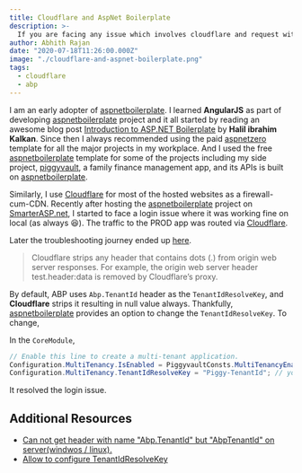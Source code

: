 ```yaml
---
title: Cloudflare and AspNet Boilerplate
description: >-
  If you are facing any issue which involves cloudflare and request with header contains "dot", have a look.
author: Abhith Rajan
date: "2020-07-18T11:26:00.000Z"
image: "./cloudflare-and-aspnet-boilerplate.png"
tags:
  - cloudflare
  - abp
---
```


I am an early adopter of [aspnetboilerplate][1]. I learned **AngularJS** as part of developing [aspnetboilerplate][1] project and it all started by reading an awesome blog post [Introduction to ASP.NET Boilerplate](https://www.codeproject.com/Articles/768664/Introduction-to-ASP-NET-Boilerplate) by **Halil ibrahim Kalkan**. Since then I always recommended using the paid [aspnetzero](https://aspnetzero.com/) template for all the major projects in my workplace. And I used the free [aspnetboilerplate][1] template for some of the projects including my side project, [piggyvault](https://github.com/piggyvault/piggyvault), a family finance management app, and its APIs is built on [aspnetboilerplate](https://github.com/aspnetboilerplate/aspnetboilerplate).

Similarly, I use [Cloudflare][2] for most of the hosted websites as a firewall-cum-CDN. Recently after hosting the [aspnetboilerplate][1] project on [SmarterASP.net](https://www.SmarterASP.NET/index?r=100571651), I started to face a login issue where it was working fine on local (as always 😆). The traffic to the PROD app was routed via [Cloudflare][2].

Later the troubleshooting journey ended up [here](https://support.cloudflare.com/hc/en-us/articles/200170986-How-does-Cloudflare-handle-HTTP-Request-headers-).

> Cloudflare strips any header that contains dots (.) from origin web server responses. For example, the origin web server header test.header:data is removed by Cloudflare’s proxy.

By default, ABP uses `Abp.TenantId` header as the `TenantIdResolveKey`, and **Cloudflare** strips it resulting in null value always. Thankfully, [aspnetboilerplate][1] provides an option to change the `TenantIdResolveKey`. To change,

In the `CoreModule`,

```cs
// Enable this line to create a multi-tenant application.
Configuration.MultiTenancy.IsEnabled = PiggyvaultConsts.MultiTenancyEnabled;
Configuration.MultiTenancy.TenantIdResolveKey = "Piggy-TenantId"; // your key without "."
```

It resolved the login issue.

## Additional Resources

- [Can not get header with name "Abp.TenantId" but "AbpTenantId" on server(windwos / linux).](https://github.com/aspnetboilerplate/aspnetboilerplate/issues/3275)
- [Allow to configure TenantIdResolveKey](https://github.com/aspnetboilerplate/aspnetboilerplate/pull/4349)

[1]: https://aspnetboilerplate.com/
[2]: https://www.cloudflare.com/
